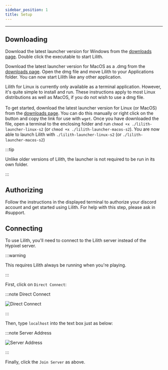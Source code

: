 ```yaml
---
sidebar_position: 1
title: Setup
---
```


---

## Downloading


<Tabs>
  <TabItem value="windows" label="Windows" default>
      <p>Download the latest launcher version for Windows from the <a href="/downloads">downloads page</a>. Double click the executable to start Lilith.</p>
  </TabItem>
  <TabItem value="macos" label="MacOS">
      <p>
          Download the latest launcher version for MacOS as a .dmg from the <a href="/downloads">downloads page</a>.
          Open the dmg file and move Lilith to your Applications folder. You can now start Lilith like any other application.
      </p>
  </TabItem>
  <TabItem value="linux" label="Linux">
        <p>
            Lilith for Linux is currently only available as a terminal application. However, it's quite simple to install and run. These instructions apply to
            most Linux distributions as well as MacOS, if you do not wish to use a dmg file. <br/><br/>
            To get started, download the latest launcher version for Linux (or MacOS) from the <a href="/downloads">downloads page</a>.
            You can do this manually or right click on the button and copy the link for use with <code>wget</code>. Once you have downloaded the file,
            open a terminal to the enclosing folder and run <code>chmod +x ./lilith-launcher-linux-s2</code> (or <code>chmod +x ./lilith-launcher-macos-s2</code>). You are now able to launch Lilith with
            <code>./lilith-launcher-linux-s2</code> (or <code>./lilith-launcher-macos-s2</code>)
        </p>
  </TabItem>
</Tabs>



:::tip

Unlike older versions of Lilith, the launcher is not required to be run in its own folder.

:::

## Authorizing

Follow the instructions in the displayed terminal to authorize your discord account and get started using Lilith. For help with this step, please ask in #support.

## Connecting

To use Lilith, you'll need to connect to the Lilith server instead of the Hypixel server.

:::warning

This requires Lilith always be running when you're playing.

:::

First, click on `Direct Connect`:

:::note Direct Connect

![Direct Connect](./direct_connect.png)

:::

Then, type `localhost` into the text box just as below:

:::note Server Address

![Server Address](./localhost.png)

:::

Finally, click the `Join Server` as above.